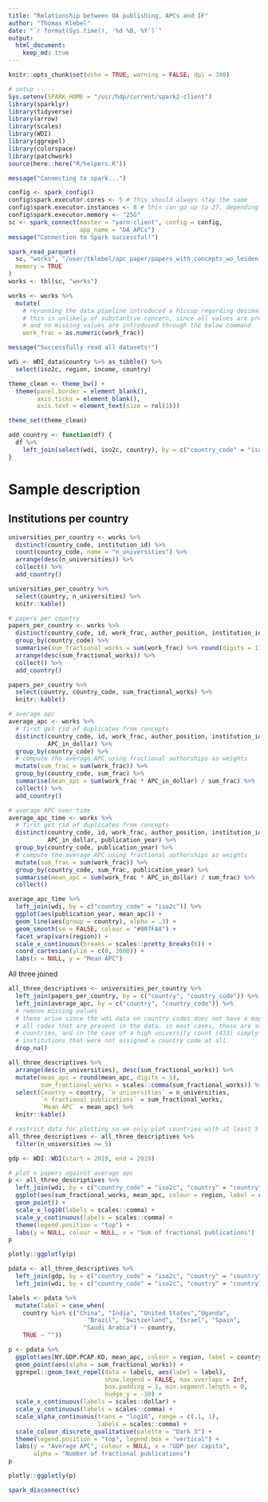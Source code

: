 ```yaml
---
title: "Relationship between OA publishing, APCs and IF"
author: "Thomas Klebel"
date: "`r format(Sys.time(), '%d %B, %Y')`"
output: 
  html_document:
    keep_md: true
---
```


```r
knitr::opts_chunk$set(echo = TRUE, warning = FALSE, dpi = 300)

# setup -----
Sys.setenv(SPARK_HOME = "/usr/hdp/current/spark2-client")
library(sparklyr)
library(tidyverse)
library(arrow)
library(scales)
library(WDI)
library(ggrepel)
library(colorspace)
library(patchwork)
source(here::here("R/helpers.R"))

message("Connecting to spark...")

config <- spark_config()
config$spark.executor.cores <- 5 # this should always stay the same
config$spark.executor.instances <- 8 # this can go up to 27, depending on RAM
config$spark.executor.memory <- "25G"
sc <- spark_connect(master = "yarn-client", config = config,
                    app_name = "OA_APCs")
message("Connection to Spark successful!")

spark_read_parquet(
  sc, "works", "/user/tklebel/apc_paper/papers_with_concepts_wo_leiden.parquet",
  memory = TRUE
)
works <- tbl(sc, "works")

works <- works %>% 
  mutate(
    # rerunning the data pipeline introduced a hiccup regarding decimal precision
    # this is unlikely of substantive concern, since all values are present,
    # and no missing values are introduced through the below command
    work_frac = as.numeric(work_frac))

message("Successfully read all datasets!")

wdi <- WDI_data$country %>% as_tibble() %>% 
  select(iso2c, region, income, country)

theme_clean <- theme_bw() +
  theme(panel.border = element_blank(),
        axis.ticks = element_blank(),
        axis.text = element_text(size = rel(1)))

theme_set(theme_clean)

add_country <- function(df) {
  df %>% 
    left_join(select(wdi, iso2c, country), by = c("country_code" = "iso2c"))
}
```

# Sample description 
## Institutions per country
```r
universities_per_country <- works %>% 
  distinct(country_code, institution_id) %>% 
  count(country_code, name = "n_universities") %>% 
  arrange(desc(n_universities)) %>% 
  collect() %>% 
  add_country()

universities_per_country %>% 
  select(country, n_universities) %>% 
  knitr::kable()
```

```r
# papers per country
papers_per_country <- works %>% 
  distinct(country_code, id, work_frac, author_position, institution_id) %>% 
  group_by(country_code) %>% 
  summarise(sum_fractional_works = sum(work_frac) %>% round(digits = 1)) %>% 
  arrange(desc(sum_fractional_works)) %>% 
  collect() %>% 
  add_country()
```

```r
papers_per_country %>% 
  select(country, country_code, sum_fractional_works) %>% 
  knitr::kable()
```

```r
# average apc
average_apc <- works %>%
  # first get rid of duplicates from concepts
  distinct(country_code, id, work_frac, author_position, institution_id,
           APC_in_dollar) %>% 
  group_by(country_code) %>%
  # compute the average APC using fractional authorships as weights
  mutate(sum_frac = sum(work_frac)) %>%
  group_by(country_code, sum_frac) %>%
  summarise(mean_apc = sum(work_frac * APC_in_dollar) / sum_frac) %>% 
  collect() %>% 
  add_country()
```

```r
# average APC over time
average_apc_time <- works %>%
  # first get rid of duplicates from concepts
  distinct(country_code, id, work_frac, author_position, institution_id,
           APC_in_dollar, publication_year) %>% 
  group_by(country_code, publication_year) %>%
  # compute the average APC using fractional authorships as weights
  mutate(sum_frac = sum(work_frac)) %>%
  group_by(country_code, sum_frac, publication_year) %>%
  summarise(mean_apc = sum(work_frac * APC_in_dollar) / sum_frac) %>% 
  collect() 
```

```r
average_apc_time %>% 
  left_join(wdi, by = c("country_code" = "iso2c")) %>% 
  ggplot(aes(publication_year, mean_apc)) +
  geom_line(aes(group = country), alpha = .3) +
  geom_smooth(se = FALSE, colour = "#007FA8") +
  facet_wrap(vars(region)) +
  scale_x_continuous(breaks = scales::pretty_breaks(6)) +
  coord_cartesian(ylim = c(0, 3000)) +
  labs(x = NULL, y = "Mean APC")
```



All three joined
```r
all_three_descriptives <- universities_per_country %>% 
  left_join(papers_per_country, by = c("country", "country_code")) %>% 
  left_join(average_apc, by = c("country", "country_code")) %>% 
  # remove missing values
  # these arise since the wdi data on country codes does not have a mapping for
  # all codes that are present in the data. in most cases, these are small 
  # countries, and in the case of a high university count (433) simply all
  # institutions that were not assigned a country code at all.
  drop_na()

all_three_descriptives %>% 
  arrange(desc(n_universities), desc(sum_fractional_works)) %>% 
  mutate(mean_apc = round(mean_apc, digits = 1),
         sum_fractional_works = scales::comma(sum_fractional_works)) %>% 
  select(Country = country, `n universities` = n_universities,
         `n fractional publications` = sum_fractional_works, 
         `Mean APC` = mean_apc) %>% 
  knitr::kable()

# restrict data for plotting so we only plot countries with at least 5 universities
all_three_descriptives <- all_three_descriptives %>% 
  filter(n_universities >= 5)
```


```r
gdp <- WDI::WDI(start = 2019, end = 2019)

# plot n papers against average apc
p <- all_three_descriptives %>% 
  left_join(wdi, by = c("country_code" = "iso2c", "country" = "country")) %>% 
  ggplot(aes(sum_fractional_works, mean_apc, colour = region, label = country)) +
  geom_point() +
  scale_x_log10(labels = scales::comma) +
  scale_y_continuous(labels = scales::comma) +
  theme(legend.position = "top") +
  labs(y = NULL, colour = NULL, x = "Sum of fractional publications")
p
```

```r
plotly::ggplotly(p)
```

```r
pdata <- all_three_descriptives %>% 
  left_join(gdp, by = c("country_code" = "iso2c", "country" = "country")) %>% 
  left_join(wdi, by = c("country_code" = "iso2c", "country" = "country"))

labels <- pdata %>% 
  mutate(label = case_when(
    country %in% c("China", "India", "United States","Uganda",
                      "Brazil", "Switzerland", "Israel", "Spain",
                     "Saudi Arabia") ~ country,
    TRUE ~ ""))

p <- pdata %>% 
  ggplot(aes(NY.GDP.PCAP.KD, mean_apc, colour = region, label = country)) +
  geom_point(aes(alpha = sum_fractional_works)) +
  ggrepel::geom_text_repel(data = labels, aes(label = label),
                           show.legend = FALSE, max.overlaps = Inf,
                           box.padding = 1, min.segment.length = 0,
                           nudge_y = -10) +
  scale_x_continuous(labels = scales::dollar) +
  scale_y_continuous(labels = scales::comma) +
  scale_alpha_continuous(trans = "log10", range = c(.1, 1),
                         labels = scales::comma) +
  scale_colour_discrete_qualitative(palette = "Dark 3") +
  theme(legend.position = "top", legend.box = "vertical") +
  labs(y = "Average APC", colour = NULL, x = "GDP per capita", 
       alpha = "Number of fractional publications")
p
```

```r
plotly::ggplotly(p)
```




```r
spark_disconnect(sc)
```

